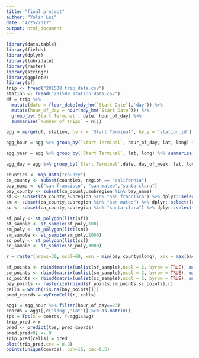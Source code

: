 ```yaml
---
title: "final project"
author: "Yulin Lei"
date: "4/25/2017"
output: html_document
---
```

```r
library(data.table)
library(fields)
library(dplyr)
library(lubridate)
library(raster)
library(stringr)
library(ggplot2)
library(sf)
trip <- fread("201508_trip_data.csv")
station <- fread("201508_station_data.csv")
df = trip %>%
  mutate(date = floor_date(mdy_hm(`Start Date`),'day')) %>%
  mutate(hour_of_day = hour(mdy_hm(`Start Date`))) %>%
  group_by(`Start Terminal`, date, hour_of_day) %>%
  summarise(`Number of Trips` = n())

agg = merge(df, station, by.x = 'Start Terminal', by.y = 'station_id') %>% mutate(day_of_week = wday(date))

agg_hour = agg %>% group_by(`Start Terminal`, hour_of_day, lat, long) %>% summarise(avg = mean(`Number of Trips`))

agg_year = agg %>% group_by(`Start Terminal`, lat, long) %>% summarise(avg = sum(`Number of Trips`))

agg_day = agg %>% group_by(`Start Terminal`,date, day_of_week, lat, long) %>% summarise(total = sum(`Number of Trips`)) %>% group_by(`Start Terminal`, day_of_week, lat, long) %>% summarise(avg = mean(total))

counties <- map_data("county")
ca_county <- subset(counties, region == "california")
bay_name <- c("san francisco", "san mateo","santa clara")
bay_county <- subset(ca_county,subregion %in% bay_name)
sf <- subset(ca_county,subregion %in% "san francisco") %>% dplyr::select(long, lat) %>% as.matrix()
sm <- subset(ca_county,subregion %in% "san mateo") %>% dplyr::select(long, lat) %>% as.matrix()
sc <- subset(ca_county,subregion %in% "santa clara") %>% dplyr::select(long, lat) %>% as.matrix()

sf_poly <- st_polygon(list(sf))
sf_sample <- st_sample(sf_poly,100)
sm_poly <- st_polygon(list(sm))
sm_sample <- st_sample(sm_poly,1000)
sc_poly <- st_polygon(list(sc))
sc_sample <- st_sample(sc_poly,3000)

r = raster(nrows=30, ncol=60, xmn = min(bay_county$long), xmx = max(bay_county$long),ymn = min(bay_county$lat), ymx = max(bay_county$lat))

sf_points <- rbind(matrix(unlist(sf_sample),ncol = 2, byrow = TRUE), matrix(unlist(sf_poly),ncol = 2, byrow = TRUE))
sm_points <- rbind(matrix(unlist(sm_sample),ncol = 2, byrow = TRUE), matrix(unlist(sm_poly),ncol = 2, byrow = TRUE))
sc_points <- rbind(matrix(unlist(sc_sample),ncol = 2, byrow = TRUE), matrix(unlist(sc_poly),ncol = 2, byrow = TRUE))
bay_points <- rasterize(rbind(sf_points,sm_points,sc_points),r)
cells = which(!is.na(bay_points[]))
pred_coords = xyFromCell(r, cells)

agg1 = agg_hour %>% filter(hour_of_day==23)
coords = agg1[,c('long','lat')] %>% as.matrix()
tps = Tps(x = coords, Y=agg1$avg)
trip_pred = r
pred <- predict(tps, pred_coords)
pred[pred<0] <- 0
trip_pred[cells] = pred
plot(trip_pred,cex = 0.8)
points(unique(coords), pch=16, cex=0.5)

```